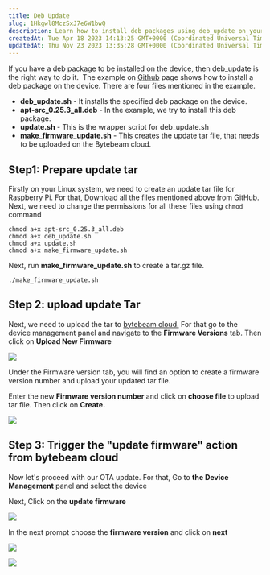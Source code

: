 ```yaml
---
title: Deb Update
slug: 1Hkgwl8MczSxJ7e6W1bwQ
description: Learn how to install deb packages using deb_update on your device with this comprehensive guide. Follow a step-by-step example on Github that includes all necessary files. Replace the apt-src deb package, generate the update tar file with make_firmware_up
createdAt: Tue Apr 18 2023 14:13:25 GMT+0000 (Coordinated Universal Time)
updatedAt: Thu Nov 23 2023 13:35:28 GMT+0000 (Coordinated Universal Time)
---
```


If you have a deb package to be installed on the device, then deb\_update is the right way to do it.  The example on [Github](https://github.com/bytebeamio/uplink/tree/main/examples/rpi/updates/deb_update) page shows how to install a deb package on the device. There are four files mentioned in the example.

- **deb\_update.sh** - It installs the specified deb package on the device.
- **apt-src\_0.25.3\_all.deb** - In the example, we try to install this deb package.
- **update.sh** - This is the wrapper script for deb\_update.sh
- **make\_firmware\_update.sh** - This creates the update tar file, that needs to be uploaded on the Bytebeam cloud.

## Step1: Prepare update tar

Firstly on your Linux system, we need to create an update tar file for Raspberry Pi. For that, Download all the files mentioned above from GitHub. Next, we need to change the permissions for all these files using `chmod` command

```shell
chmod a+x apt-src_0.25.3_all.deb
chmod a+x deb_update.sh
chmod a+x update.sh
chmod a+x make_firmware_update.sh 
```

Next, run **make\_firmware\_update.sh** to create a tar.gz file.

```shell
./make_firmware_update.sh
```

## Step 2: upload update Tar

Next, we need to upload the tar to [bytebeam cloud.](https://cloud.bytebeam.io/) For that go to the device management panel and navigate to the **Firmware Versions** tab. Then click on **Upload New Firmware**

![](/assets/umzb2gK2AoDe3mek5n9Nm_linuxdocsupdaterollback2.png)

Under the Firmware version tab, you will find an option to create a firmware version number and upload your updated tar file.

Enter the new **Firmware version number** and click on **choose file** to upload tar file. Then click on **Create.**&#x20;

![](/assets/-qOTBnqns0cV7fu-U6Xk0_linuxdocsdebupdatewhite1.png)

## Step 3: Trigger the "update firmware" action from bytebeam cloud&#x20;

Now let's proceed with our OTA update. For that, Go to **the Device Management** panel and select the device

Next, Click on the **update firmware**

![](/assets/sYIB2c26EWzgHU--LZoyf_linuxdocsupdate12.png)

In the next prompt choose the **firmware version** and click on **next**

![](/assets/JZecBPwI4TD63RSPlDsy9_linuxdocsupdatewhite4.png)

![](/assets/yvnrbLYiKMTYecMtL3dy6_linuxdocsupdatewhite5.png)

